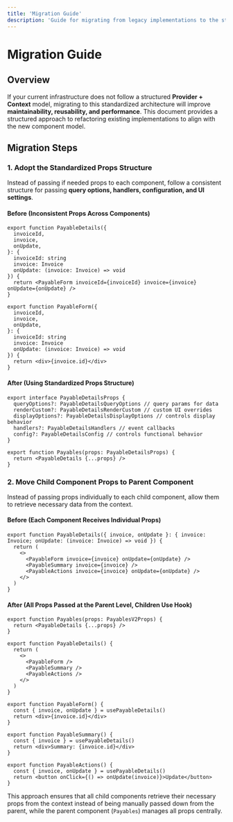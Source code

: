 ```yaml
---
title: 'Migration Guide'
description: 'Guide for migrating from legacy implementations to the standardized Provider + Context model.'
---
```


# Migration Guide

## Overview

If your current infrastructure does not follow a structured **Provider + Context** model, migrating to this standardized architecture will improve **maintainability, reusability, and performance**. This document provides a structured approach to refactoring existing implementations to align with the new component model.

## Migration Steps

### 1. Adopt the Standardized Props Structure

Instead of passing if needed props to each component, follow a consistent structure for passing **query options, handlers, configuration, and UI settings**.

#### **Before (Inconsistent Props Across Components)**

```tsx
export function PayableDetails({
  invoiceId,
  invoice,
  onUpdate,
}: {
  invoiceId: string
  invoice: Invoice
  onUpdate: (invoice: Invoice) => void
}) {
  return <PayableForm invoiceId={invoiceId} invoice={invoice} onUpdate={onUpdate} />
}

export function PayableForm({
  invoiceId,
  invoice,
  onUpdate,
}: {
  invoiceId: string
  invoice: Invoice
  onUpdate: (invoice: Invoice) => void
}) {
  return <div>{invoice.id}</div>
}
```

#### **After (Using Standardized Props Structure)**

```tsx
export interface PayableDetailsProps {
  queryOptions?: PayableDetailsQueryOptions // query params for data
  renderCustom?: PayableDetailsRenderCustom // custom UI overrides
  displayOptions?: PayableDetailsDisplayOptions // controls display behavior
  handlers?: PayableDetailsHandlers // event callbacks
  config?: PayableDetailsConfig // controls functional behavior
}

export function Payables(props: PayableDetailsProps) {
  return <PayableDetails {...props} />
}
```

### 2. Move Child Component Props to Parent Component

Instead of passing props individually to each child component, allow them to retrieve necessary data from the context.

#### **Before (Each Component Receives Individual Props)**

```tsx
export function PayableDetails({ invoice, onUpdate }: { invoice: Invoice; onUpdate: (invoice: Invoice) => void }) {
  return (
    <>
      <PayableForm invoice={invoice} onUpdate={onUpdate} />
      <PayableSummary invoice={invoice} />
      <PayableActions invoice={invoice} onUpdate={onUpdate} />
    </>
  )
}
```

#### **After (All Props Passed at the Parent Level, Children Use Hook)**

```tsx
export function Payables(props: PayablesV2Props) {
  return <PayableDetails {...props} />
}

export function PayableDetails() {
  return (
    <>
      <PayableForm />
      <PayableSummary />
      <PayableActions />
    </>
  )
}

export function PayableForm() {
  const { invoice, onUpdate } = usePayableDetails()
  return <div>{invoice.id}</div>
}

export function PayableSummary() {
  const { invoice } = usePayableDetails()
  return <div>Summary: {invoice.id}</div>
}

export function PayableActions() {
  const { invoice, onUpdate } = usePayableDetails()
  return <button onClick={() => onUpdate(invoice)}>Update</button>
}
```

This approach ensures that all child components retrieve their necessary props from the context instead of being manually passed down from the parent, while the parent component (`Payables`) manages all props centrally.
